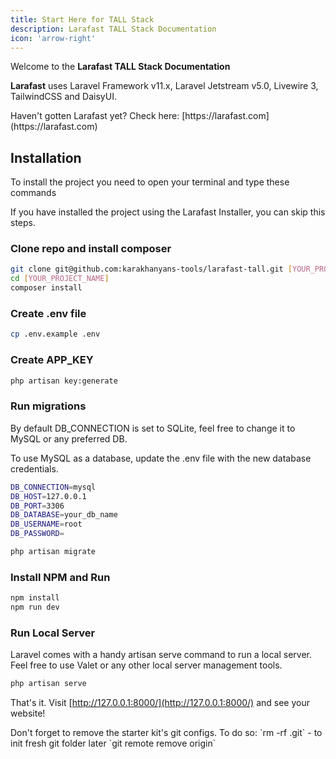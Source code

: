 ```yaml
---
title: Start Here for TALL Stack
description: Larafast TALL Stack Documentation
icon: 'arrow-right'
---
```


Welcome to the **Larafast TALL Stack Documentation**

**Larafast** uses Laravel Framework v11.x, Laravel Jetstream v5.0, Livewire 3, TailwindCSS and DaisyUI.

<Tip>
    Haven't gotten Larafast yet? Check here: [https://larafast.com](https://larafast.com)
</Tip>

## Installation

To install the project you need to open your terminal and type these commands

<Warning>
    If you have installed the project using the Larafast Installer, you can skip this steps.
</Warning>

### Clone repo and install composer

```bash
git clone git@github.com:karakhanyans-tools/larafast-tall.git [YOUR_PROJECT_NAME]
cd [YOUR_PROJECT_NAME]
composer install
```

### Create .env file

```bash
cp .env.example .env
```

### Create APP_KEY

```bash
php artisan key:generate
```

### Run migrations

<Tip>
    By default DB_CONNECTION is set to SQLite, feel free to change it to MySQL or any preferred DB.
</Tip>

To use MySQL as a database, update the .env file with the new database credentials.

```bash .env
DB_CONNECTION=mysql
DB_HOST=127.0.0.1
DB_PORT=3306
DB_DATABASE=your_db_name
DB_USERNAME=root
DB_PASSWORD=
```

```bash
php artisan migrate
```

### Install NPM and Run

```bash
npm install
npm run dev
```

### Run Local Server

Laravel comes with a handy artisan serve command to run a local server. Feel free to use Valet or any other local server management tools.

```bash
php artisan serve
```

That's it. Visit [http://127.0.0.1:8000/](http://127.0.0.1:8000/) and see your website!

<Warning>
    Don't forget to remove the starter kit's git configs. To do so: `rm -rf .git` - to init fresh git folder later `git remote remove origin`
</Warning>


